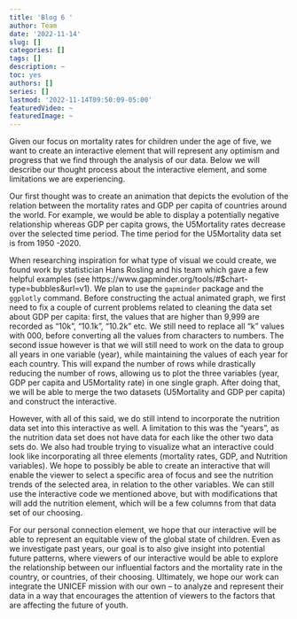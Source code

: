 ```yaml
---
title: 'Blog 6 '
author: Team
date: '2022-11-14'
slug: []
categories: []
tags: []
description: ~
toc: yes
authors: []
series: []
lastmod: '2022-11-14T09:50:09-05:00'
featuredVideo: ~
featuredImage: ~
---
```

Given our focus on mortality rates for children under the age of five, we want to create an interactive element that will represent any optimism and progress that we find through the analysis of our data. Below we will describe our thought process about the interactive element, and some limitations we are experiencing. 


Our first thought was to create an animation that depicts the evolution of the relation between the mortality rates and GDP per capita of countries around the world. For example, we would be able to display a potentially negative relationship whereas GDP per capita grows, the U5Mortality rates decrease over the selected time period. The time period for the U5Mortality data set is from 1950 -2020. 


When researching inspiration for what type of visual we could create, we found work by statistician Hans Rosling and his team which gave a few helpful examples (see https://www.gapminder.org/tools/#$chart-type=bubbles&url=v1). We plan to use the `gapminder` package and the `ggplotly` command. Before constructing the actual animated graph, we first need to fix a couple of current problems related to cleaning the data set about GDP per capita: first, the values that are higher than 9,999 are recorded as "10k", "10.1k", "10.2k" etc. We still need to replace all "k" values with 000, before converting all the values from characters to numbers. The second issue however is that we will still need to work on the data to group all years in one variable (year), while maintaining the values of each year for each country. This will expand the number of rows while drastically reducing the number of rows, allowing us to plot the three variables (year, GDP per capita and U5Mortality rate) in one single graph. After doing that, we will be able to merge the two datasets (U5Mortality and GDP per capita) and construct the interactive.


However, with all of this said, we do still intend to incorporate the nutrition data set into this interactive as well. A limitation to this was the “years”, as the nutrition data set does not have data for each like the other two data sets do. We also had trouble trying to visualize what an interactive could look like incorporating all three elements (mortality rates, GDP, and Nutrition variables). We hope to possibly be able to create an interactive that will enable the viewer to select a specific area of focus and see the nutrition trends of the selected area, in relation to the other variables. We can still use the interactive code we mentioned above, but with modifications that will add the nutrition element, which will be a few columns from that data set of our choosing. 


For our personal connection element, we hope that our interactive will be able to represent an equitable view of the global state of children. Even as we investigate past years, our goal is to also give insight into potential future patterns, where viewers of our interactive would be able to explore the relationship between our influential factors and the mortality rate in the country, or countries, of their choosing. Ultimately, we hope our work can integrate the UNICEF mission with our own – to analyze and represent their data in a way that encourages the attention of viewers to the factors that are affecting the future of youth. 







